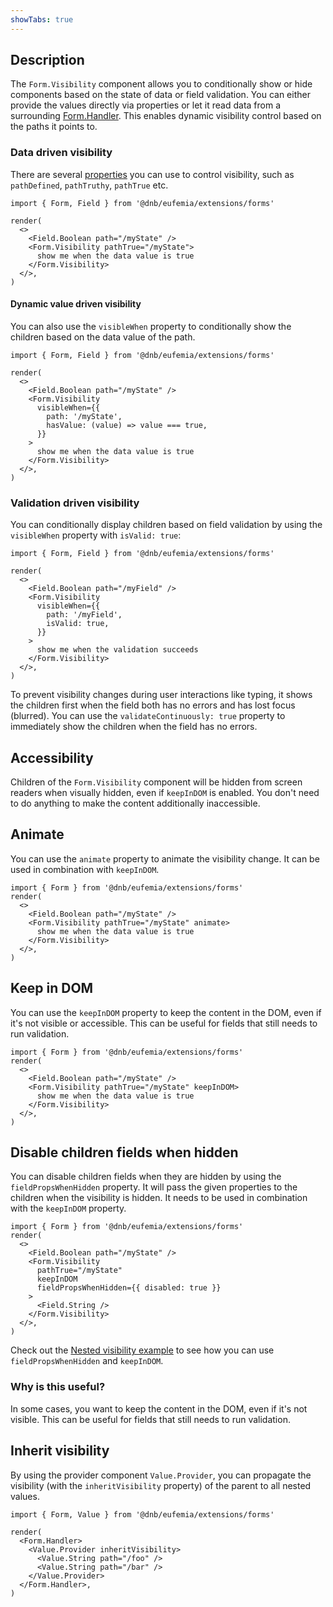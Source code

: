 ```yaml
---
showTabs: true
---
```


## Description

The `Form.Visibility` component allows you to conditionally show or hide components based on the state of data or field validation. You can either provide the values directly via properties or let it read data from a surrounding [Form.Handler](/uilib/extensions/forms/Form/Handler). This enables dynamic visibility control based on the paths it points to.

### Data driven visibility

There are several [properties](/uilib/extensions/forms/Form/Visibility/properties/) you can use to control visibility, such as `pathDefined`, `pathTruthy`, `pathTrue` etc.

```tsx
import { Form, Field } from '@dnb/eufemia/extensions/forms'

render(
  <>
    <Field.Boolean path="/myState" />
    <Form.Visibility pathTrue="/myState">
      show me when the data value is true
    </Form.Visibility>
  </>,
)
```

#### Dynamic value driven visibility

You can also use the `visibleWhen` property to conditionally show the children based on the data value of the path.

```tsx
import { Form, Field } from '@dnb/eufemia/extensions/forms'

render(
  <>
    <Field.Boolean path="/myState" />
    <Form.Visibility
      visibleWhen={{
        path: '/myState',
        hasValue: (value) => value === true,
      }}
    >
      show me when the data value is true
    </Form.Visibility>
  </>,
)
```

### Validation driven visibility

You can conditionally display children based on field validation by using the `visibleWhen` property with `isValid: true`:

```tsx
import { Form, Field } from '@dnb/eufemia/extensions/forms'

render(
  <>
    <Field.Boolean path="/myField" />
    <Form.Visibility
      visibleWhen={{
        path: '/myField',
        isValid: true,
      }}
    >
      show me when the validation succeeds
    </Form.Visibility>
  </>,
)
```

To prevent visibility changes during user interactions like typing, it shows the children first when the field both has no errors and has lost focus (blurred). You can use the `validateContinuously: true` property to immediately show the children when the field has no errors.

## Accessibility

Children of the `Form.Visibility` component will be hidden from screen readers when visually hidden, even if `keepInDOM` is enabled. You don't need to do anything to make the content additionally inaccessible.

## Animate

You can use the `animate` property to animate the visibility change. It can be used in combination with `keepInDOM`.

```tsx
import { Form } from '@dnb/eufemia/extensions/forms'
render(
  <>
    <Field.Boolean path="/myState" />
    <Form.Visibility pathTrue="/myState" animate>
      show me when the data value is true
    </Form.Visibility>
  </>,
)
```

## Keep in DOM

You can use the `keepInDOM` property to keep the content in the DOM, even if it's not visible or accessible. This can be useful for fields that still needs to run validation.

```tsx
import { Form } from '@dnb/eufemia/extensions/forms'
render(
  <>
    <Field.Boolean path="/myState" />
    <Form.Visibility pathTrue="/myState" keepInDOM>
      show me when the data value is true
    </Form.Visibility>
  </>,
)
```

## Disable children fields when hidden

You can disable children fields when they are hidden by using the `fieldPropsWhenHidden` property. It will pass the given properties to the children when the visibility is hidden. It needs to be used in combination with the `keepInDOM` property.

```tsx
import { Form } from '@dnb/eufemia/extensions/forms'
render(
  <>
    <Field.Boolean path="/myState" />
    <Form.Visibility
      pathTrue="/myState"
      keepInDOM
      fieldPropsWhenHidden={{ disabled: true }}
    >
      <Field.String />
    </Form.Visibility>
  </>,
)
```

Check out the [Nested visibility example](#nested-visibility-example) to see how you can use `fieldPropsWhenHidden` and `keepInDOM`.

### Why is this useful?

In some cases, you want to keep the content in the DOM, even if it's not visible. This can be useful for fields that still needs to run validation.

## Inherit visibility

By using the provider component `Value.Provider`, you can propagate the visibility (with the `inheritVisibility` property) of the parent to all nested values.

```tsx
import { Form, Value } from '@dnb/eufemia/extensions/forms'

render(
  <Form.Handler>
    <Value.Provider inheritVisibility>
      <Value.String path="/foo" />
      <Value.String path="/bar" />
    </Value.Provider>
  </Form.Handler>,
)
```
